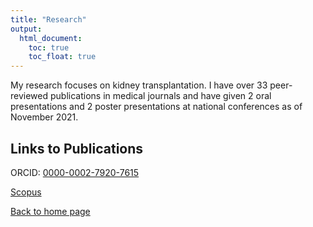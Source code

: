 ```yaml
---
title: "Research"
output: 
  html_document:
    toc: true
    toc_float: true
---
```


My research focuses on kidney transplantation. I have over 33 peer-reviewed publications in medical journals and have given 2 oral presentations and 2 poster presentations at national conferences as of November 2021.

## Links to Publications

ORCID: [0000-0002-7920-7615](https://orcid.org/0000-0002-7920-7615)

[Scopus](https://www.scopus.com/authid/detail.uri?authorId=57209403444)

[Back to home page](index.html)




